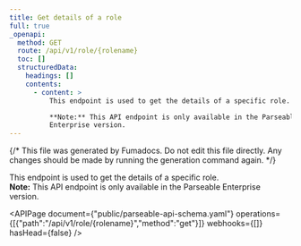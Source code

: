 ```yaml
---
title: Get details of a role
full: true
_openapi:
  method: GET
  route: /api/v1/role/{rolename}
  toc: []
  structuredData:
    headings: []
    contents:
      - content: >
          This endpoint is used to get the details of a specific role.  

          **Note:** This API endpoint is only available in the Parseable
          Enterprise version.
---
```


{/* This file was generated by Fumadocs. Do not edit this file directly. Any changes should be made by running the generation command again. */}

This endpoint is used to get the details of a specific role.  
**Note:** This API endpoint is only available in the Parseable Enterprise version.


<APIPage document={"public/parseable-api-schema.yaml"} operations={[{"path":"/api/v1/role/{rolename}","method":"get"}]} webhooks={[]} hasHead={false} />